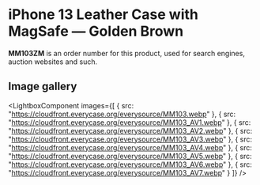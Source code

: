 
# iPhone 13 Leather Case with MagSafe — Golden Brown

<Callout type='info' emoji='👉🏻'>**MM103ZM** is an order number for this product, used for search engines, auction websites and such.</Callout>

## Image gallery

<LightboxComponent
    images={[
      {
        src: "https://cloudfront.everycase.org/everysource/MM103.webp"
      },
      {
        src: "https://cloudfront.everycase.org/everysource/MM103_AV1.webp"
      },
      {
        src: "https://cloudfront.everycase.org/everysource/MM103_AV2.webp"
      },
      {
        src: "https://cloudfront.everycase.org/everysource/MM103_AV3.webp"
      },
      {
        src: "https://cloudfront.everycase.org/everysource/MM103_AV4.webp"
      },
      {
        src: "https://cloudfront.everycase.org/everysource/MM103_AV5.webp"
      },
      {
        src: "https://cloudfront.everycase.org/everysource/MM103_AV6.webp"
      },
      {
        src: "https://cloudfront.everycase.org/everysource/MM103_AV7.webp"
      }
    ]}
  />
